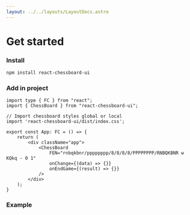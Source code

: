 ```yaml
---
layout: ../../layouts/LayoutDocs.astro
---
```



# Get started

### Install
```bash
npm install react-chessboard-ui
```

### Add in project
```tsx
import type { FC } from "react";
import { ChessBoard } from "react-chessboard-ui";

// Import chessboard styles global or local
import 'react-chessboard-ui/dist/index.css';

export const App: FC = () => {
    return (
        <div className="app">
            <ChessBoard 
                FEN="rnbqkbnr/pppppppp/8/8/8/8/PPPPPPPP/RNBQKBNR w KQkq - 0 1"
                onChange={(data) => {}}
                onEndGame={(result) => {}}
            />
        </div>
    );
}
```

### Example
<div class="component-preview">
    <ChessBoardDefault client:load />
</div>

